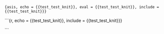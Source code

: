 ```{asis, echo = {{test_test_knit}}, eval = {{test_test_knit}}, include = {{test_test_knit}}}
```

```{r, echo = {{test_test_knit}}, include = {{test_test_knit}}}

```
